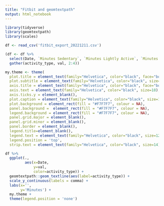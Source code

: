 ```yaml
---
title: "Fitbit and geomtextpath"
output: html_notebook
---
```


```r
library(tidyverse)
library(geomtextpath)
library(scales)
```


```r
df <- read_csv('fitbit_export_20221211.csv')
```

```r
(df <- df %>%
  select(Date, `Minutes Sedentary`, `Minutes Lightly Active`, `Minutes Very Active`) %>% 
  gather(activity_type, val, 2:4))
```

```r
my.theme <- theme(
  plot.title = element_text(family="Helvetica", color="black", face="bold", size=24, hjust=0), 
  plot.subtitle = element_text(family="Helvetica", color="black", size=12, hjust=0), 
  axis.title = element_text(family="Helvetica", color="black", face="bold", size=12), 
  axis.text = element_text(family="Helvetica", color="black", size=18), 
  axis.ticks.y = element_blank(), 
  plot.caption = element_text(family="Helvetica", color="black", size=12), 
  plot.background = element_rect(fill = "#F7F7F7", colour = NA),
  panel.background =  element_rect(fill = "#F7F7F7", colour = NA), 
  legend.background = element_rect(fill = "#F7F7F7", colour = NA), 
  panel.grid.major = element_blank(),
  panel.grid.minor = element_blank(),
  panel.border = element_blank(), 
  legend.title=element_blank(), 
  legend.text = element_text(family="Helvetica", color="black", size=12, hjust=0),
  legend.position = 'top',
  strip.text = element_text(family="Helvetica", color="black", size=14))
```



```r
df %>% 
  ggplot(.,
         aes(x=Date,
             y=val,
             color=activity_type)) + 
  geomtextpath::geom_textline(aes(label=activity_type)) + 
  scale_y_continuous(labels = comma) + 
  labs(x='',
       y='Minutes') + 
  my.theme + 
  theme(legend.position = 'none')
```


